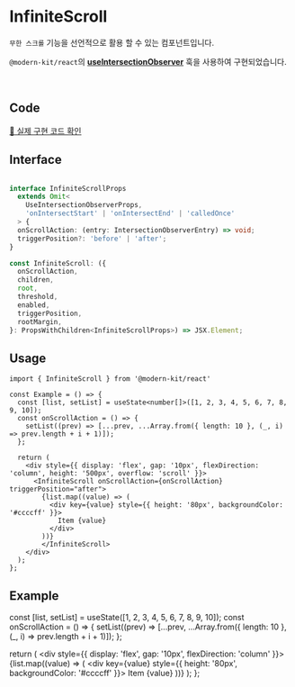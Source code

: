
# InfiniteScroll

`무한 스크롤` 기능을 선언적으로 활용 할 수 있는 컴포넌트입니다.

`@modern-kit/react`의 **[useIntersectionObserver](https://modern-agile-team.github.io/modern-kit/docs/react/hooks/useIntersectionObserver)** 훅을 사용하여 구현되었습니다.

<br />

## Code
[🔗 실제 구현 코드 확인](https://github.com/modern-agile-team/modern-kit/blob/main/packages/react/src/components/InfiniteScroll/index.tsx)

## Interface
```ts title="typescript"

interface InfiniteScrollProps
  extends Omit<
    UseIntersectionObserverProps,
    'onIntersectStart' | 'onIntersectEnd' | 'calledOnce'
  > {
  onScrollAction: (entry: IntersectionObserverEntry) => void;
  triggerPosition?: 'before' | 'after';
}
```
```ts title="typescript"
const InfiniteScroll: ({
  onScrollAction,
  children,
  root,
  threshold,
  enabled,
  triggerPosition,
  rootMargin,
}: PropsWithChildren<InfiniteScrollProps>) => JSX.Element;
```

## Usage
```tsx title="typescript"
import { InfiniteScroll } from '@modern-kit/react'

const Example = () => {
  const [list, setList] = useState<number[]>([1, 2, 3, 4, 5, 6, 7, 8, 9, 10]);
  const onScrollAction = () => {
    setList((prev) => [...prev, ...Array.from({ length: 10 }, (_, i) => prev.length + i + 1)]);
  };

  return (
    <div style={{ display: 'flex', gap: '10px', flexDirection: 'column', height: '500px', overflow: 'scroll' }}>
      <InfiniteScroll onScrollAction={onScrollAction} triggerPosition="after">
        {list.map((value) => (
          <div key={value} style={{ height: '80px', backgroundColor: '#ccccff' }}>
            Item {value}
          </div>
        ))}
        </InfiniteScroll>
    </div>
  );
};
```

## Example
  const [list, setList] = useState([1, 2, 3, 4, 5, 6, 7, 8, 9, 10]);
  const onScrollAction = () => {
    setList((prev) => [...prev, ...Array.from({ length: 10 }, (_, i) => prev.length + i + 1)]);
  };

  return (
    <div style={{ display: 'flex', gap: '10px', flexDirection: 'column' }}>
      <InfiniteScroll onScrollAction={onScrollAction} triggerPosition="after">
        {list.map((value) => (
          <div key={value} style={{ height: '80px', backgroundColor: '#ccccff' }}>
            Item {value}
          </div>
        ))}
      </InfiniteScroll>
    </div>
  );
};

<Example />